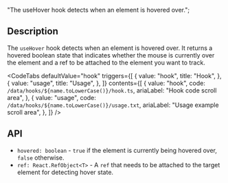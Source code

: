   "The useHover hook detects when an element is hovered over.";


<Heading title={name} color={roughNotationColor} />

## Description

The `useHover` hook detects when an element is hovered over. It returns a hovered boolean state that indicates whether the mouse is currently over the element and a ref to be attached to the element you want to track.

<Separator className="my-5" aria-hidden="true" />

<CodeTabs
  defaultValue="hook"
  triggers={[
    {
      value: "hook",
      title: "Hook",
    },
    {
      value: "usage",
      title: "Usage",
    },
  ]}
  contents={[
    {
      value: "hook",
      code: `/data/hooks/${name.toLowerCase()}/hook.ts`,
      ariaLabel: "Hook code scroll area",
    },
    {
      value: "usage",
      code: `/data/hooks/${name.toLowerCase()}/usage.txt`,
      ariaLabel: "Usage example scroll area",
    },
  ]}
/>

## API

- `hovered: boolean` - `true` if the element is currently being hovered over, `false` otherwise.
- `ref: React.RefObject<T>` - A `ref` that needs to be attached to the target element for detecting hover state.
